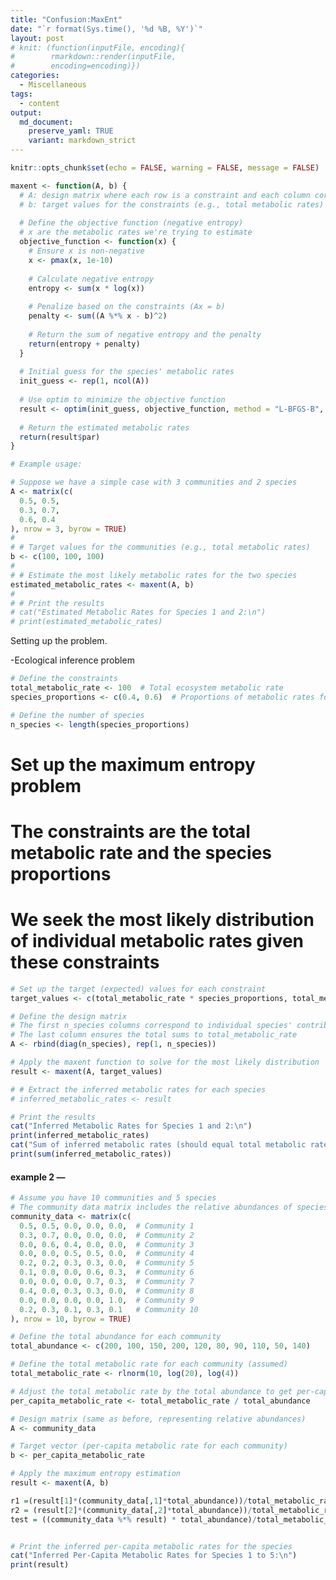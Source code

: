 ```yaml
---
title: "Confusion:MaxEnt"
date: "`r format(Sys.time(), '%d %B, %Y')`"
layout: post
# knit: (function(inputFile, encoding){
#        rmarkdown::render(inputFile,
#        encoding=encoding)})
categories:
  - Miscellaneous
tags:
  - content
output:
  md_document:
    preserve_yaml: TRUE
    variant: markdown_strict 
---
```


```r
knitr::opts_chunk$set(echo = FALSE, warning = FALSE, message = FALSE)

maxent <- function(A, b) {
  # A: design matrix where each row is a constraint and each column corresponds to a species
  # b: target values for the constraints (e.g., total metabolic rates)
  
  # Define the objective function (negative entropy)
  # x are the metabolic rates we're trying to estimate
  objective_function <- function(x) {
    # Ensure x is non-negative
    x <- pmax(x, 1e-10)
    
    # Calculate negative entropy
    entropy <- sum(x * log(x))
    
    # Penalize based on the constraints (Ax = b)
    penalty <- sum((A %*% x - b)^2)
    
    # Return the sum of negative entropy and the penalty
    return(entropy + penalty)
  }
  
  # Initial guess for the species' metabolic rates
  init_guess <- rep(1, ncol(A))
  
  # Use optim to minimize the objective function
  result <- optim(init_guess, objective_function, method = "L-BFGS-B", lower = 1e-10)
  
  # Return the estimated metabolic rates
  return(result$par)
}

# Example usage:

# Suppose we have a simple case with 3 communities and 2 species
A <- matrix(c(
  0.5, 0.5,
  0.3, 0.7,
  0.6, 0.4
), nrow = 3, byrow = TRUE)
# 
# # Target values for the communities (e.g., total metabolic rates)
b <- c(100, 100, 100)
# 
# # Estimate the most likely metabolic rates for the two species
estimated_metabolic_rates <- maxent(A, b)
# 
# # Print the results
# cat("Estimated Metabolic Rates for Species 1 and 2:\n")
# print(estimated_metabolic_rates)

```

Setting up the problem. 

-Ecological inference problem

```r

# Define the constraints
total_metabolic_rate <- 100  # Total ecosystem metabolic rate
species_proportions <- c(0.4, 0.6)  # Proportions of metabolic rates for species 1 and 2

# Define the number of species
n_species <- length(species_proportions)
```


# Set up the maximum entropy problem
# The constraints are the total metabolic rate and the species proportions
# We seek the most likely distribution of individual metabolic rates given these constraints

```r
# Set up the target (expected) values for each constraint
target_values <- c(total_metabolic_rate * species_proportions, total_metabolic_rate)

# Define the design matrix
# The first n_species columns correspond to individual species' contributions
# The last column ensures the total sums to total_metabolic_rate
A <- rbind(diag(n_species), rep(1, n_species))
```

```r
# Apply the maxent function to solve for the most likely distribution
result <- maxent(A, target_values)

# # Extract the inferred metabolic rates for each species
# inferred_metabolic_rates <- result

```

```r
# Print the results
cat("Inferred Metabolic Rates for Species 1 and 2:\n")
print(inferred_metabolic_rates)
cat("Sum of inferred metabolic rates (should equal total metabolic rate):\n")
print(sum(inferred_metabolic_rates))
```


#### example 2 ---

```r
# Assume you have 10 communities and 5 species
# The community data matrix includes the relative abundances of species
community_data <- matrix(c(
  0.5, 0.5, 0.0, 0.0, 0.0,  # Community 1
  0.3, 0.7, 0.0, 0.0, 0.0,  # Community 2
  0.0, 0.6, 0.4, 0.0, 0.0,  # Community 3
  0.0, 0.0, 0.5, 0.5, 0.0,  # Community 4
  0.2, 0.2, 0.3, 0.3, 0.0,  # Community 5
  0.1, 0.0, 0.0, 0.6, 0.3,  # Community 6
  0.0, 0.0, 0.0, 0.7, 0.3,  # Community 7
  0.4, 0.0, 0.3, 0.3, 0.0,  # Community 8
  0.0, 0.0, 0.0, 0.0, 1.0,  # Community 9
  0.2, 0.3, 0.1, 0.3, 0.1   # Community 10
), nrow = 10, byrow = TRUE)

# Define the total abundance for each community
total_abundance <- c(200, 100, 150, 200, 120, 80, 90, 110, 50, 140)

# Define the total metabolic rate for each community (assumed)
total_metabolic_rate <- rlnorm(10, log(20), log(4))

# Adjust the total metabolic rate by the total abundance to get per-capita rates
per_capita_metabolic_rate <- total_metabolic_rate / total_abundance

# Design matrix (same as before, representing relative abundances)
A <- community_data

# Target vector (per-capita metabolic rate for each community)
b <- per_capita_metabolic_rate

# Apply the maximum entropy estimation
result <- maxent(A, b)

r1 =(result[1]*(community_data[,1]*total_abundance))/total_metabolic_rate
r2 = (result[2]*(community_data[,2]*total_abundance))/total_metabolic_rate
test = ((community_data %*% result) * total_abundance)/total_metabolic_rate


# Print the inferred per-capita metabolic rates for the species
cat("Inferred Per-Capita Metabolic Rates for Species 1 to 5:\n")
print(result)

```


